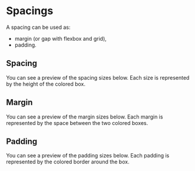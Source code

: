 
<Meta of={SpacingsStories} />

# Spacings

A spacing can be used as:

- margin (or gap with flexbox and grid),
- padding.

## Spacing

You can see a preview of the spacing sizes below. Each size is represented by the height of the colored box.

<Story of={SpacingsStories.Spacing} />

## Margin

You can see a preview of the margin sizes below. Each margin is represented by the space between the two colored boxes.

<Story of={SpacingsStories.Margin} />

## Padding

You can see a preview of the padding sizes below. Each padding is represented by the colored border around the box.

<Story of={SpacingsStories.Padding} />
